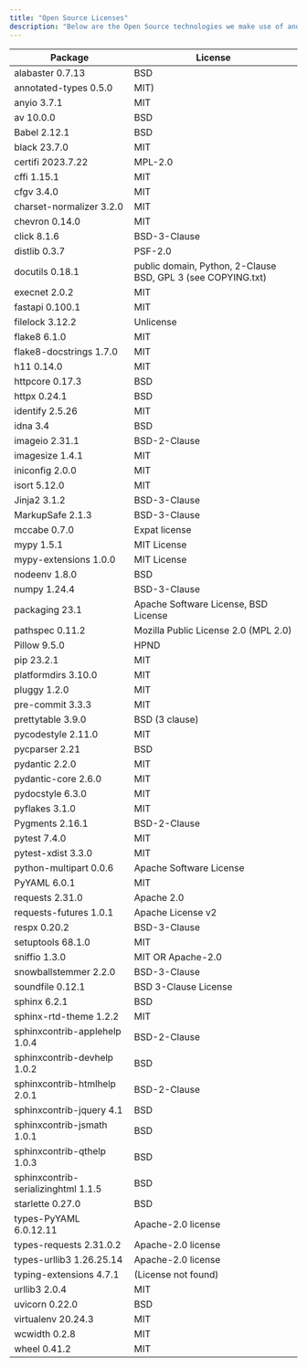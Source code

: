 ```yaml
---
title: "Open Source Licenses"
description: "Below are the Open Source technologies we make use of and their associated licenses"
---
```



| Package | License |  
| ------- | --------- | 
| alabaster 0.7.13 | BSD |  
| annotated-types 0.5.0 | MIT) |  
| anyio 3.7.1 | MIT |  
| av 10.0.0 | BSD |  
| Babel 2.12.1 | BSD |  
| black 23.7.0 | MIT |  
| certifi 2023.7.22 | MPL-2.0 |  
| cffi 1.15.1 | MIT |  
| cfgv 3.4.0 | MIT |  
| charset-normalizer 3.2.0 | MIT |  
| chevron 0.14.0 | MIT |  
| click 8.1.6 | BSD-3-Clause |  
| distlib 0.3.7 | PSF-2.0 |  
| docutils 0.18.1 | public domain, Python, 2-Clause BSD, GPL 3 (see COPYING.txt) |  
| execnet 2.0.2 | MIT |  
| fastapi 0.100.1 | MIT |  
| filelock 3.12.2 | Unlicense |  
| flake8 6.1.0 | MIT |  
| flake8-docstrings 1.7.0 | MIT |  
| h11 0.14.0 | MIT |  
| httpcore 0.17.3 | BSD |  
| httpx 0.24.1 | BSD |  
| identify 2.5.26 | MIT |  
| idna 3.4 | BSD |  
| imageio 2.31.1 | BSD-2-Clause |  
| imagesize 1.4.1 | MIT |  
| iniconfig 2.0.0 | MIT |  
| isort 5.12.0 | MIT |  
| Jinja2 3.1.2 | BSD-3-Clause |  
| MarkupSafe 2.1.3 | BSD-3-Clause |  
| mccabe 0.7.0 | Expat license |  
| mypy 1.5.1 | MIT License |  
| mypy-extensions 1.0.0 | MIT License |  
| nodeenv 1.8.0 | BSD |  
| numpy 1.24.4 | BSD-3-Clause |  
| packaging 23.1 | Apache Software License, BSD License |  
| pathspec 0.11.2 | Mozilla Public License 2.0 (MPL 2.0) |  
| Pillow 9.5.0 | HPND |  
| pip 23.2.1 | MIT |  
| platformdirs 3.10.0 | MIT |  
| pluggy 1.2.0 | MIT |  
| pre-commit 3.3.3 | MIT |  
| prettytable 3.9.0 | BSD (3 clause) |  
| pycodestyle 2.11.0 | MIT |  
| pycparser 2.21 | BSD |  
| pydantic 2.2.0 | MIT |  
| pydantic-core 2.6.0 | MIT |  
| pydocstyle 6.3.0 | MIT |  
| pyflakes 3.1.0 | MIT |  
| Pygments 2.16.1 | BSD-2-Clause |  
| pytest 7.4.0 | MIT |  
| pytest-xdist 3.3.0 | MIT |  
| python-multipart 0.0.6 | Apache Software License |  
| PyYAML 6.0.1 | MIT |  
| requests 2.31.0 | Apache 2.0 |  
| requests-futures 1.0.1 | Apache License v2 |  
| respx 0.20.2 | BSD-3-Clause |  
| setuptools 68.1.0 | MIT |  
| sniffio 1.3.0 | MIT OR Apache-2.0 |  
| snowballstemmer 2.2.0 | BSD-3-Clause |  
| soundfile 0.12.1 | BSD 3-Clause License |  
| sphinx 6.2.1 | BSD |  
| sphinx-rtd-theme 1.2.2 | MIT |  
| sphinxcontrib-applehelp 1.0.4 | BSD-2-Clause |  
| sphinxcontrib-devhelp 1.0.2 | BSD |  
| sphinxcontrib-htmlhelp 2.0.1 | BSD-2-Clause |  
| sphinxcontrib-jquery 4.1 | BSD |  
| sphinxcontrib-jsmath 1.0.1 | BSD |  
| sphinxcontrib-qthelp 1.0.3 | BSD |  
| sphinxcontrib-serializinghtml 1.1.5 | BSD |  
| starlette 0.27.0 | BSD |  
| types-PyYAML 6.0.12.11 | Apache-2.0 license |  
| types-requests 2.31.0.2 | Apache-2.0 license |  
| types-urllib3 1.26.25.14 | Apache-2.0 license |  
| typing-extensions 4.7.1 | (License not found) |  
| urllib3 2.0.4 | MIT |  
| uvicorn 0.22.0 | BSD |  
| virtualenv 20.24.3 | MIT |  
| wcwidth 0.2.8 | MIT |  
| wheel 0.41.2 | MIT |  
